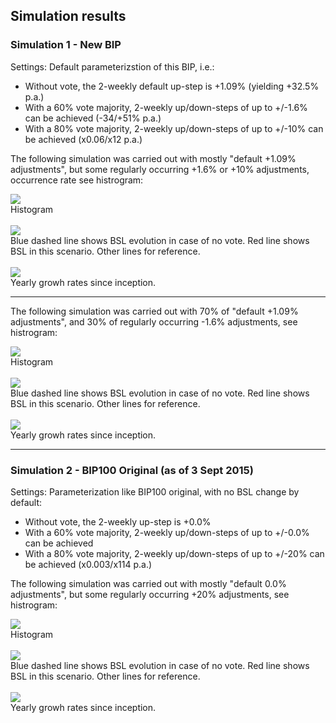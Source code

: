 ==Simulation results==

===Simulation 1 - New BIP===
Settings: Default parameterizstion of this BIP, i.e.:
* Without vote, the 2-weekly default up-step is +1.09% (yielding +32.5% p.a.)
* With a 60% vote majority, 2-weekly up/down-steps of up to +/-1.6% can be achieved (-34/+51% p.a.)
* With a 80% vote majority, 2-weekly up/down-steps of up to +/-10% can be achieved (x0.06/x12 p.a.)

The following simulation was carried out with mostly "default +1.09% adjustments", but some regularly occurring +1.6% or +10% adjustments, occurrence rate see histrogram:

<img src=https://cloud.githubusercontent.com/assets/14133304/9777149/c9ac140e-5760-11e5-9c23-e3485d167b02.png></img><br>
Histogram<br>
<br>

<img src=https://cloud.githubusercontent.com/assets/14133304/9777151/d0131d56-5760-11e5-86c4-82d55317ca64.png></img><br>
Blue dashed line shows BSL evolution in case of no vote. Red line shows BSL in this scenario. Other lines for reference.<br>
<br>

<img src=https://cloud.githubusercontent.com/assets/14133304/9777152/d4ea6db6-5760-11e5-981f-96ff8fde903c.png></img><br>
Yearly growh rates since inception.

----

The following simulation was carried out with 70% of "default +1.09% adjustments", and 30% of regularly occurring -1.6% adjustments, see histrogram:

<img src=https://cloud.githubusercontent.com/assets/14133304/9777203/86391a7c-5761-11e5-8ede-03f78affe7d3.png></img><br>
Histogram<br>
<br>

<img src=https://cloud.githubusercontent.com/assets/14133304/9777204/863f9708-5761-11e5-88dc-b1ceb7c99700.png></img><br>
Blue dashed line shows BSL evolution in case of no vote. Red line shows BSL in this scenario. Other lines for reference.<br>
<br>

<img src=https://cloud.githubusercontent.com/assets/14133304/9777205/86440c66-5761-11e5-841f-165c94c89bb3.png></img><br>
Yearly growh rates since inception.

----

===Simulation 2 - BIP100 Original (as of 3 Sept 2015)===
Settings: Parameterization like BIP100 original, with no BSL change by default:
* Without vote, the 2-weekly up-step is +0.0%
* With a 60% vote majority, 2-weekly up/down-steps of up to +/-0.0% can be achieved
* With a 80% vote majority, 2-weekly up/down-steps of up to +/-20% can be achieved (x0.003/x114 p.a.)

The following simulation was carried out with mostly "default 0.0% adjustments", but some regularly occurring +20% adjustments, see histrogram:

<img src=https://cloud.githubusercontent.com/assets/14133304/9777394/3649e9c6-5764-11e5-8e76-d9a923705c25.png></img><br>
Histogram<br>
<br>

<img src=https://cloud.githubusercontent.com/assets/14133304/9777395/364efe98-5764-11e5-9bc6-fb7b9f459383.png></img><br>
Blue dashed line shows BSL evolution in case of no vote. Red line shows BSL in this scenario. Other lines for reference.<br>
<br>

<img src=https://cloud.githubusercontent.com/assets/14133304/9777396/36561ec6-5764-11e5-9e58-a04530e3c114.png></img><br>
Yearly growh rates since inception.

